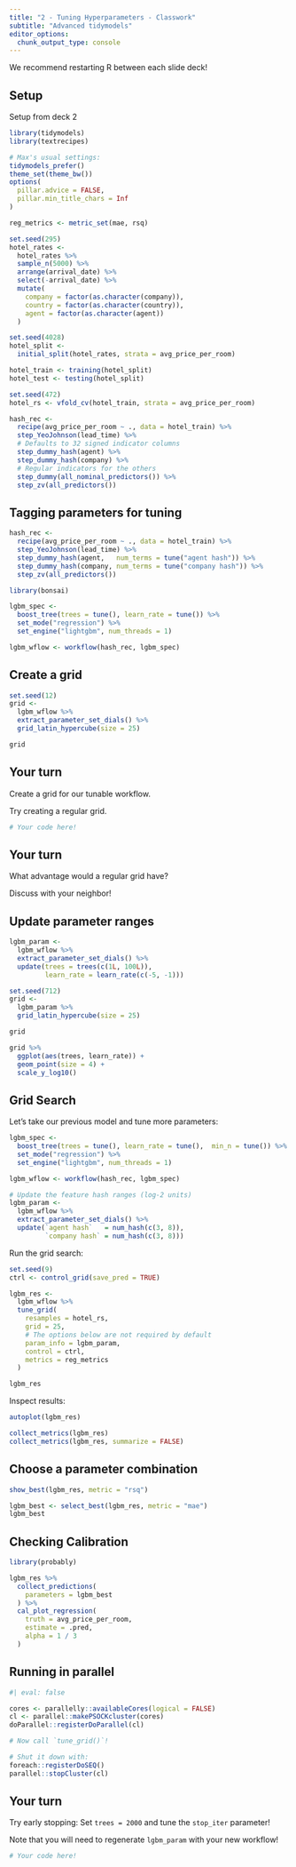 ```yaml
---
title: "2 - Tuning Hyperparameters - Classwork"
subtitle: "Advanced tidymodels"
editor_options: 
  chunk_output_type: console
---
```


We recommend restarting R between each slide deck!

## Setup

Setup from deck 2

```r
library(tidymodels)
library(textrecipes)

# Max's usual settings: 
tidymodels_prefer()
theme_set(theme_bw())
options(
  pillar.advice = FALSE, 
  pillar.min_title_chars = Inf
)

reg_metrics <- metric_set(mae, rsq)

set.seed(295)
hotel_rates <- 
  hotel_rates %>% 
  sample_n(5000) %>% 
  arrange(arrival_date) %>% 
  select(-arrival_date) %>% 
  mutate(
    company = factor(as.character(company)),
    country = factor(as.character(country)),
    agent = factor(as.character(agent))
  )

set.seed(4028)
hotel_split <-
  initial_split(hotel_rates, strata = avg_price_per_room)

hotel_train <- training(hotel_split)
hotel_test <- testing(hotel_split)

set.seed(472)
hotel_rs <- vfold_cv(hotel_train, strata = avg_price_per_room)

hash_rec <-
  recipe(avg_price_per_room ~ ., data = hotel_train) %>%
  step_YeoJohnson(lead_time) %>%
  # Defaults to 32 signed indicator columns
  step_dummy_hash(agent) %>%
  step_dummy_hash(company) %>%
  # Regular indicators for the others
  step_dummy(all_nominal_predictors()) %>% 
  step_zv(all_predictors())
```

## Tagging parameters for tuning

```r
hash_rec <-
  recipe(avg_price_per_room ~ ., data = hotel_train) %>%
  step_YeoJohnson(lead_time) %>%
  step_dummy_hash(agent,   num_terms = tune("agent hash")) %>%
  step_dummy_hash(company, num_terms = tune("company hash")) %>%
  step_zv(all_predictors())
```

```r
library(bonsai)

lgbm_spec <- 
  boost_tree(trees = tune(), learn_rate = tune()) %>% 
  set_mode("regression") %>% 
  set_engine("lightgbm", num_threads = 1)

lgbm_wflow <- workflow(hash_rec, lgbm_spec)
```

## Create a grid 

```r
set.seed(12)
grid <- 
  lgbm_wflow %>% 
  extract_parameter_set_dials() %>% 
  grid_latin_hypercube(size = 25)

grid
```

## Your turn 

Create a grid for our tunable workflow.

Try creating a regular grid.

```r
# Your code here!

```

## Your turn 

What advantage would a regular grid have? 

Discuss with your neighbor!

## Update parameter ranges 

```r
lgbm_param <- 
  lgbm_wflow %>% 
  extract_parameter_set_dials() %>% 
  update(trees = trees(c(1L, 100L)),
         learn_rate = learn_rate(c(-5, -1)))

set.seed(712)
grid <- 
  lgbm_param %>% 
  grid_latin_hypercube(size = 25)

grid
```

```r
grid %>% 
  ggplot(aes(trees, learn_rate)) +
  geom_point(size = 4) +
  scale_y_log10()
```

## Grid Search

Let's take our previous model and tune more parameters:

```r
lgbm_spec <- 
  boost_tree(trees = tune(), learn_rate = tune(),  min_n = tune()) %>% 
  set_mode("regression") %>% 
  set_engine("lightgbm", num_threads = 1)

lgbm_wflow <- workflow(hash_rec, lgbm_spec)

# Update the feature hash ranges (log-2 units)
lgbm_param <-
  lgbm_wflow %>%
  extract_parameter_set_dials() %>%
  update(`agent hash`   = num_hash(c(3, 8)),
         `company hash` = num_hash(c(3, 8)))
```

Run the grid search:

```r
set.seed(9)
ctrl <- control_grid(save_pred = TRUE)

lgbm_res <-
  lgbm_wflow %>%
  tune_grid(
    resamples = hotel_rs,
    grid = 25,
    # The options below are not required by default
    param_info = lgbm_param, 
    control = ctrl,
    metrics = reg_metrics
  )

lgbm_res 
```

Inspect results:

```r
autoplot(lgbm_res)

collect_metrics(lgbm_res)
collect_metrics(lgbm_res, summarize = FALSE)
```

## Choose a parameter combination

```r
show_best(lgbm_res, metric = "rsq")

lgbm_best <- select_best(lgbm_res, metric = "mae")
lgbm_best
```

## Checking Calibration

```r
library(probably)

lgbm_res %>%
  collect_predictions(
    parameters = lgbm_best
  ) %>%
  cal_plot_regression(
    truth = avg_price_per_room,
    estimate = .pred,
    alpha = 1 / 3
  )
```

## Running in parallel

```r
#| eval: false

cores <- parallelly::availableCores(logical = FALSE)
cl <- parallel::makePSOCKcluster(cores)
doParallel::registerDoParallel(cl)

# Now call `tune_grid()`!

# Shut it down with:
foreach::registerDoSEQ()
parallel::stopCluster(cl)
```

## Your turn

Try early stopping: Set `trees = 2000` and tune the `stop_iter` parameter!

Note that you will need to regenerate `lgbm_param` with your new workflow!

```r
# Your code here!

```
